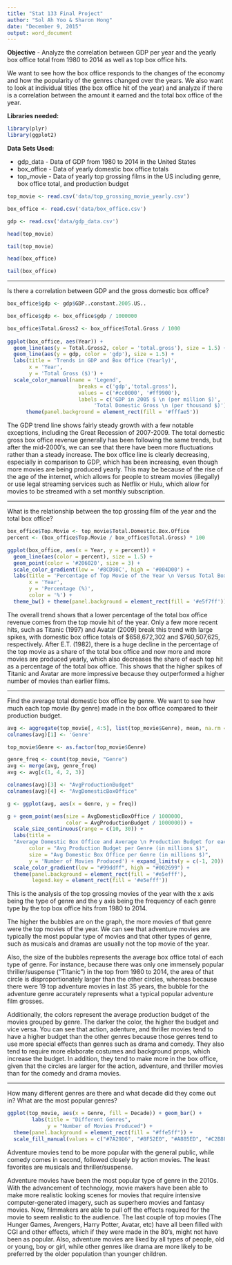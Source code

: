 ```yaml
---
title: "Stat 133 Final Project"
author: "Sol Ah Yoo & Sharon Hong"
date: "December 9, 2015"
output: word_document
---
```


**Objective** - 
Analyze the correlation between GDP per year and the yearly box office total from 1980 to 2014 as well as top box office hits.

We want to see how the box office responds to the changes of the economy and how the popularity of the genres changed over the years. We also want to look at individual titles (the box office hit of the year) and analyze if there is a correlation between the amount it earned and the total box office of the year.

**Libraries needed:**
```r
library(plyr)
library(ggplot2)
```

**Data Sets Used:**

* gdp_data - Data of GDP from 1980 to 2014 in the United States
* box_office - Data of yearly domestic box office totals
* top_movie - Data of yearly top grossing films in the US including genre, box office total, and production budget

```r
top_movie <- read.csv('data/top_grossing_movie_yearly.csv')

box_office <- read.csv('data/box_office.csv')

gdp <- read.csv('data/gdp_data.csv')

head(top_movie)

tail(top_movie)

head(box_office)

tail(box_office)


```

***

Is there a correlation between GDP and the gross domestic box office?

```r
box_office$gdp <- gdp$GDP..constant.2005.US..

box_office$gdp <- box_office$gdp / 1000000

box_office$Total.Gross2 <- box_office$Total.Gross / 1000
  
ggplot(box_office, aes(Year)) + 
  geom_line(aes(y = Total.Gross2, color = 'total.gross'), size = 1.5) + 
  geom_line(aes(y = gdp, color = 'gdp'), size = 1.5) + 
  labs(title = 'Trends in GDP and Box Office (Yearly)',
       x = 'Year',
       y = 'Total Gross ($)') +
  scale_color_manual(name = 'Legend',
                       breaks = c('gdp','total.gross'),
                       values = c('#cc0000', '#ff9900'),
                       labels = c('GDP in 2005 $ \n (per million $)', 
                            'Total Domestic Gross \n (per thousand $)')) +
      theme(panel.background = element_rect(fill = '#fffae5'))
```
The GDP trend line shows fairly steady growth with a few notable exceptions, including the Great Recession of 2007-2009. The total domestic gross box office revenue generally has been following the same trends, but after the mid-2000's, we can see that there have been more fluctuations rather than a steady increase. The box office line is clearly decreasing, especially in comparison to GDP, which has been increasing, even though more movies are being produced yearly. This may be because of the rise of the age of the internet, which allows for people to stream movies (illegally) or use legal streaming services such as Netflix or Hulu, which allow for movies to be streamed with a set monthly subscription. 

***

What is the relationship between the top grossing film of the year and the total box office?
```r
box_office$Top.Movie <- top_movie$Total.Domestic.Box.Office
percent <- (box_office$Top.Movie / box_office$Total.Gross) * 100

ggplot(box_office, aes(x = Year, y = percent)) +
  geom_line(aes(color = percent), size = 1.5) +
  geom_point(color = '#206020', size = 3) +
  scale_color_gradient(low = '#8CD98C', high = '#004D00') +
  labs(title = 'Percentage of Top Movie of the Year \n Versus Total Box Office',
       x = 'Year',
       y = 'Percentage (%)',
       color = '%') +
  theme_bw() + theme(panel.background = element_rect(fill = '#e5f7ff'))
```
The overall trend shows that a lower percentage of the total box office revenue comes from the top movie hit of the year. Only a few more recent hits, such as Titanic (1997) and Avatar (2009) break this trend with large spikes, with domestic box office totals of $658,672,302 and $760,507,625, respectively. After E.T. (1982), there is a huge decline in the percentage of the top movie as a share of the total box office and now more and more movies are produced yearly, which also decreases the share of each top hit as a percentage of the total box office. This shows that the higher spikes of Titanic and Avatar are more impressive because they outperformed a higher number of movies than earlier films.

***

Find the average total domestic box office by genre. We want to see how much each top movie (by genre) made in the box office compared to their production budget. 
```r
avg <- aggregate(top_movie[, 4:5], list(top_movie$Genre), mean, na.rm = TRUE)
colnames(avg)[1] <- 'Genre'

top_movie$Genre <- as.factor(top_movie$Genre)

genre_freq <- count(top_movie, "Genre")
avg <- merge(avg, genre_freq)
avg <- avg[c(1, 4, 2, 3)]

colnames(avg)[3] <- "AvgProductionBudget"
colnames(avg)[4] <- "AvgDomesticBoxOffice"

g <- ggplot(avg, aes(x = Genre, y = freq))

g + geom_point(aes(size = AvgDomesticBoxOffice / 1000000,
                   color = AvgProductionBudget / 1000000)) +
  scale_size_continuous(range = c(10, 30)) +
  labs(title =
  "Average Domestic Box Office and Average \n Production Budget for each Genre",
       color = "Avg Production Budget per Genre (in millions $)",
       size = "Avg Domestic Box Office per Genre (in millions $)",
       y = 'Number of Movies Produced') + expand_limits(y = c(-1, 20)) +
  scale_color_gradient(low = "#99ddff", high = "#002699") + 
  theme(panel.background = element_rect(fill = '#e5efff'),
        legend.key = element_rect(fill = '#e5efff'))

```
This is the analysis of the top grossing movies of the year with the x axis being the type of genre and the y axis being the frequency of each genre type by the top box office hits from 1980 to 2014.

The higher the bubbles are on the graph, the more movies of that genre were the top movies of the year. We can see that adventure movies are typically the most popular type of movies and that other types of genre, such as musicals and dramas are usually not the top movie of the year. 

Also, the size of the bubbles represents the average box office total of each type of genre. For instance, because there was only one immensely popular thriller/suspense ("Titanic") in the top from 1980 to 2014, the area of that circle is disproportionately larger than the other circles, whereas because there were 19 top adventure movies in last 35 years, the bubble for the adventure genre accurately represents what a typical popular adventure film grosses. 

Additionally, the colors represent the average production budget of the movies grouped by genre. The darker the color, the higher the budget and vice versa. You can see that action, adenture, and thriller movies tend to have a higher budget than the other genres because those genres tend to use more special effects than genres such as drama and comedy. They also tend to require more elaborate costumes and background props, which increase the budget. In addition, they tend to make more in the box office, given that the circles are larger for the action, adventure, and thriller movies than for the comedy and drama movies.

***

How many different genres are there and what decade did they come out in?
What are the most popular genres?

```r
ggplot(top_movie, aes(x = Genre, fill = Decade)) + geom_bar() +
        labs(title = "Different Genres",
             y = "Number of Movies Produced") +
  theme(panel.background = element_rect(fill = "#ffe5ff")) +
  scale_fill_manual(values = c("#7A29D6", "#8F52E0", "#A885ED", "#C2B8FA"))
```
Adventure movies tend to be more popular with the general public, while comedy comes in second, followed closely by action movies. The least favorites are musicals and thriller/suspense. 

Adventure movies have been the most popular type of genre in the 2010s.
With the advancement of technology, movie makers have been able to make more realistic looking scenes for movies that require intensive computer-generated imagery, such as superhero movies and fantasy movies. Now, filmmakers are able to pull off the effects required for the movie to seem realistic to the audience. The last couple of top movies (The Hunger Games, Avengers, Harry Potter, Avatar, etc) have all been filled with CGI and other effects, which if they were made in the 80's, might not have been as popular. 
Also, adventure movies are liked by all types of people, old or young, boy or girl, while other genres like drama are more likely to be preferred by the older population than younger children.



